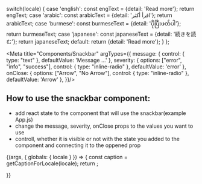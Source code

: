 


  switch(locale) {
    case 'english': const engText = {detail: 'Read more'}; return engText;
    case 'arabic': const arabicText = {detail: 'اقرأ أكثر'}; return arabicText;
    case 'burmese': const burmeseText = {detail: 'ပိုပြီးဖတ်ပါ'}; return burmeseText;
    case 'japanese': const japaneseText = {detail: '続きを読む'}; return japaneseText;
    default:
      return {detail: 'Read more'};
  }
};

<Meta title="Components/Snackbar"
  argTypes={{
    message: {
      control: { type: "text" },
      defaultValue: 'Message ...'
      },
    severity: {
      options: ["error", "info", "success"],
      control: { type: "inline-radio" },
      defaultValue: 'error'
      },
      onClose: {
      options: ["Arrow", "No Arrow"],
      control: { type: "inline-radio" },
      defaultValue: 'Arrow'
      },
  }}/>

## How to use the snackbar component:
* add react state to the component that will use the snackbar(example App.js)
* change the message, severity, onClose props to the values you want to use
* controll, whether it is visible or not with the state you added to the component and connecting it to the oppened prop

<Canvas>
<Story name="Snackbar">
  {(args, { globals: { locale } }) => {
    const caption = getCaptionForLocale(locale);
    return <ShowOffSnackbar/>;
 
  }}
</Story>
</Canvas>

